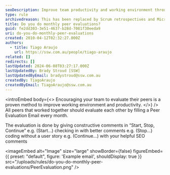 ```yaml
---
seoDescription: Improve team productivity and working environment through regular peer evaluations, fostering constructive feedback and growth.
type: rule
archivedreason: This has been replaced by Scrum retrospectives and Microsoft Forms surveys
title: Do you do monthly peer evaluations?
guid: fe2dd303-3e51-4637-b28d-7081f30eeda9
uri: do-you-do-monthly-peer-evaluations
created: 2010-04-12T02:32:27.000Z
authors:
  - title: Tiago Araujo
    url: https://ssw.com.au/people/tiago-araujo
related: []
redirects: []
lastUpdated: 2024-06-08T03:27:17.000Z
lastUpdatedBy: Brady Stroud [SSW]
lastUpdatedByEmail: bradystroud@ssw.com.au
createdBy: TiagoAraujo
createdByEmail: TiagoAraujo@ssw.com.au
---
```


<introEmbed
  body={<>
Encouraging your team to evaluate their peers is a proven method to improve working environment and productivity.
  </>}
/>
All peers that worked together should evaluate each other by filling a Peer Evaluation Email every month.

The evaluation is done by giving constructive comments in “Start, Stop, Continue”
e.g. (Start...) checking in with better comments
 e.g. (Stop...) coding without a user story
 e.g. (Continue...) with your helpful SEO comments


<imageEmbed
  alt="Image"
  size="large"
  showBorder={false}
  figureEmbed={{
    preset: "default",
    figure: 'Example email',
    shouldDisplay: true
  }}
  src="/uploads/rules/do-you-do-monthly-peer-evaluations/PeerEvaluation.png"
/>
